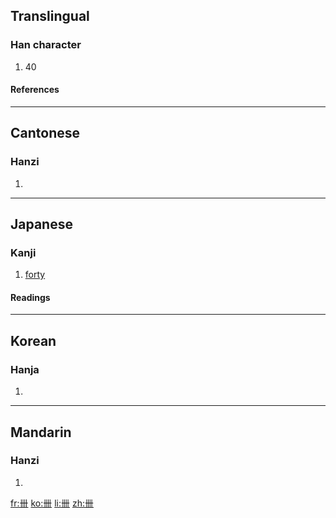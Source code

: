 ==Translingual==
===Han character===
{{Han char|rn=24|rad=十|as=03|sn=5|four=4400<sub>0</sub>|canj=廿廿 (TT), XX廿廿 (XXTT)}}
# 40
====References====
{{Han ref|kx=0156.140|dkj=02712|dj=0355.040|hdz=10060.020|uh=534C|ud=21324|bh=C96D|bd=51565}}

----

==Cantonese==
===Hanzi===
{{yue-hanzi|jyut=|y=se3}}
# {{defn|Cantonese}}

----

==Japanese==
===Kanji===
{{ja-kanji|grade=|rs=十03}}
# [[forty]]

====Readings====
{{ja-readings|on=[[しゅう]] (shū)|kun=[[よんじゅう]] (yonjuu)}}

----

==Korean==
===Hanja===
{{ko-hanja|hangeul=십|rv=sip|mr=sip}}
# {{defn|Korean}}
----
==Mandarin==
===Hanzi===
{{cmn-hanzi|pin=[[xì]] ([[xi4]])|wg=hsi<sup>4</sup>}}
# {{defn|Mandarin}}

[[fr:卌]]
[[ko:卌]]
[[li:卌]]
[[zh:卌]]